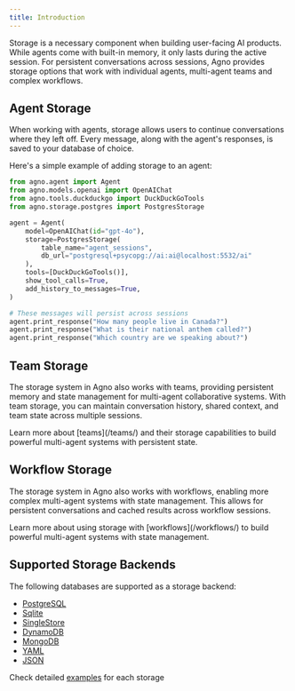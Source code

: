 ```yaml
---
title: Introduction
---
```


Storage is a necessary component when building user-facing AI products. While agents come with built-in memory, it only lasts during the active session. For persistent conversations across sessions, Agno provides storage options that work with individual agents, multi-agent teams and complex workflows.

## Agent Storage

When working with agents, storage allows users to continue conversations where they left off. Every message, along with the agent's responses, is saved to your database of choice.

Here's a simple example of adding storage to an agent:

```python storage.py
from agno.agent import Agent
from agno.models.openai import OpenAIChat
from agno.tools.duckduckgo import DuckDuckGoTools
from agno.storage.postgres import PostgresStorage

agent = Agent(
    model=OpenAIChat(id="gpt-4o"),
    storage=PostgresStorage(
        table_name="agent_sessions", 
        db_url="postgresql+psycopg://ai:ai@localhost:5532/ai"
    ),
    tools=[DuckDuckGoTools()],
    show_tool_calls=True,
    add_history_to_messages=True,
)

# These messages will persist across sessions
agent.print_response("How many people live in Canada?")
agent.print_response("What is their national anthem called?")
agent.print_response("Which country are we speaking about?")
```

## Team Storage

The storage system in Agno also works with teams, providing persistent memory and state management for multi-agent collaborative systems. With team storage, you can maintain conversation history, shared context, and team state across multiple sessions.

<Note>
Learn more about [teams](/teams/) and their storage capabilities to build powerful multi-agent systems with persistent state.
</Note>

## Workflow Storage

The storage system in Agno also works with workflows, enabling more complex multi-agent systems with state management. This allows for persistent conversations and cached results across workflow sessions.

<Note>
Learn more about using storage with [workflows](/workflows/) to build powerful multi-agent systems with state management.
</Note>

## Supported Storage Backends

The following databases are supported as a storage backend:

- [PostgreSQL](/storage/postgres)
- [Sqlite](/storage/sqlite)
- [SingleStore](/storage/singlestore)
- [DynamoDB](/storage/dynamodb)
- [MongoDB](/storage/mongodb)
- [YAML](/storage/yaml)
- [JSON](/storage/json) 

Check detailed [examples](/examples/concepts/storage) for each storage 